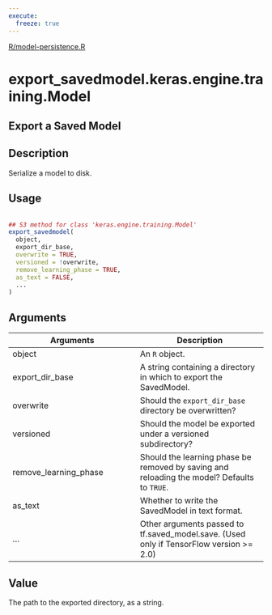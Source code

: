 ```yaml
---
execute:
  freeze: true
---
```


[R/model-persistence.R](https://github.com/rstudio/keras//blob/main/R/model-persistence.R#L398) 

# export_savedmodel.keras.engine.training.Model

## Export a Saved Model

## Description
 Serialize a model to disk. 


## Usage
```r
 
## S3 method for class 'keras.engine.training.Model'
export_savedmodel( 
  object, 
  export_dir_base, 
  overwrite = TRUE, 
  versioned = !overwrite, 
  remove_learning_phase = TRUE, 
  as_text = FALSE, 
  ... 
) 
```

## Arguments
|Arguments|Description|
|---|---|
| object | An `R` object. |
| export_dir_base | A string containing a directory in which to export the SavedModel. |
| overwrite | Should the `export_dir_base` directory be overwritten? |
| versioned | Should the model be exported under a versioned subdirectory? |
| remove_learning_phase | Should the learning phase be removed by saving and reloading the model? Defaults to `TRUE`. |
| as_text | Whether to write the SavedModel in text format. |
| ... | Other arguments passed to tf.saved_model.save. (Used only if TensorFlow version >= 2.0) |



## Value
 The path to the exported directory, as a string. 




